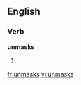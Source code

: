==English==

===Verb===
'''unmasks'''

# {{third-person singular of|unmask}}

[[fr:unmasks]]
[[vi:unmasks]]